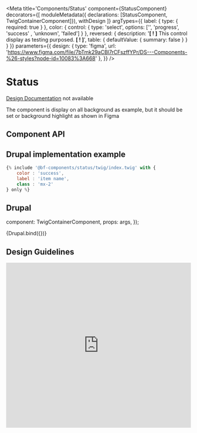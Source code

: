 
<Meta
    title='Components/Status'
    component={StatusComponent}
    decorators={[
        moduleMetadata({ declarations: [StatusComponent, TwigContainerComponent]}),
        withDesign
    ]}
    argTypes={{
        label: {
            type: { required: true }
        },
        color: {
            control: { type: 'select', options: ['', 'progress', 'success' , 'unknown', 'failed'] }
        },
        reversed: {
            description: '**[ ! ]** This control display as testing purposed. **[ ! ]**',
            table: { defaultValue: { summary: false } }
        }
    }}
    parameters={{
        design: {
            type: 'figma',
            url: 'https://www.figma.com/file/7bTmk29aCBl7rCFszffYPr/DS---Components-%26-styles?node-id=10083%3A668'
        },
    }}
/>

# Status
[Design Documentation](https://zeroheight.com/79f1d3365/) not available

The component is display on all background as example, but it should be set or background highlight as shown in Figma

## Component API
<Props of={StatusComponent} />

## Drupal implementation example

```jsx
{% include '@bf-components/status/twig/index.twig' with {
    color : 'success',
    label : 'item name',
    class : 'mx-2'
} only %}
```

## Drupal

  component: TwigContainerComponent,
  props: args,
});

<Canvas withSource='none'>
    <Story
        name='Drupal'
        height='100px'
        args={{
            elementPath : 'components/status/_doc/template.drupal',
            label       : '',
            color       : '',
            reversed    : false
        }}
    >
        {Drupal.bind({})}
    </Story>
</Canvas>

## Design Guidelines
<iframe width='100%' height='450' src='https://www.figma.com/embed?embed_host=share&url=https://www.figma.com/file/7bTmk29aCBl7rCFszffYPr/DS---Components-%26-styles?node-id=10083%3A668' frameBorder='0' allowFullScreen></iframe>